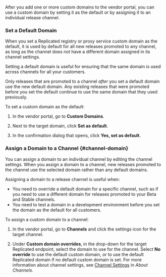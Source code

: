 After you add one or more custom domains to the vendor portal, you can use a custom domain by setting it as the default or by assigning it to an individual release channel.

### Set a Default Domain

When you set a Replicated registry or proxy service custom domain as the default, it is used by default for all new releases promoted to any channel, as long as the channel does not have a different domain assigned in its channel settings.

Setting a default domain is useful for ensuring that the same domain is used across channels for all your customers.

Only releases that are promoted to a channel _after_ you set a default domain use the new default domain. Any existing releases that were promoted before you set the default continue to use the same domain that they used previously.

To set a custom domain as the default:

1. In the vendor portal, go to **Custom Domains**.

1. Next to the target domain, click **Set as default**.

1. In the confirmation dialog that opens, click **Yes, set as default**.

### Assign a Domain to a Channel {#channel-domain}

You can assign a domain to an individual channel by editing the channel settings. When you assign a domain to a channel, new releases promoted to the channel use the selected domain rather than any default domains.

Assigning a domain to a release channel is useful when:

* You need to override a default domain for a specific channel, such as if you need to use a different domain for releases promoted to your Beta and Stable channels.
* You need to test a domain in a development environment before you set the domain as the default for all customers.

To assign a custom domain to a channel:

1. In the vendor portal, go to **Channels** and click the settings icon for the target channel.

1. Under **Custom domain overrides**, in the drop-down for the target Replicated endpoint, select the domain to use for the channel. Select **No override** to use the default custom domain, or to use the default Replicated domain if no default custom domain is set. For more information about channel settings, see [Channel Settings](releases-about-channels#channel-settings) in _About Channels_.